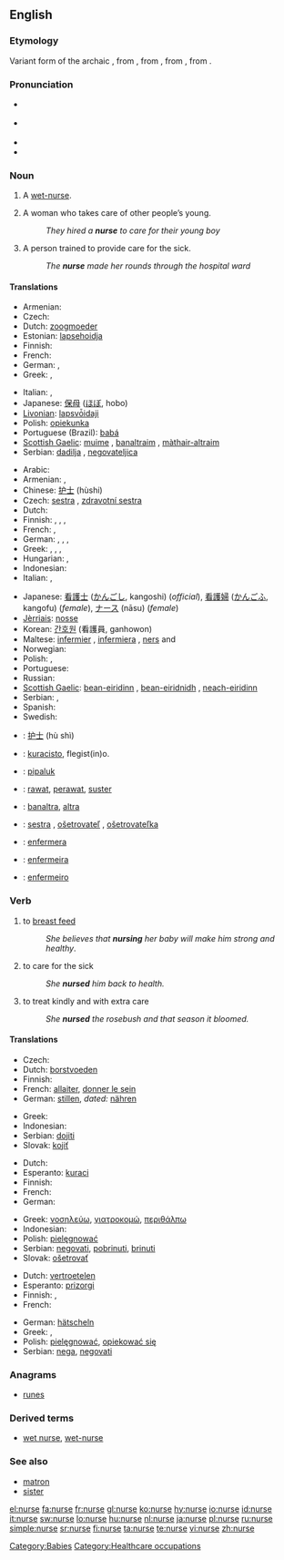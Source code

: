 ==English==
{{wikipedia}}

===Etymology===
Variant form of the archaic {{term|nourice|lang=en}}, from {{etyl|fro}} {{term|norrice|lang=fro}}, from {{etyl|la}} {{term|nutricius||that nourishes|lang=la}}, from {{term|nutrix||wet nurse|lang=la}}, from {{term|nutrire||to suckle|lang=la}}.

===Pronunciation===
* {{a|UK}} {{IPA|/nɜːs/}}
* {{a|US}} {{IPA|/nəɻs/}}
* {{audio|en-us-nurse.ogg|Audio (US)}}
* {{rhymes|ɜː(r)s}}

===Noun===
{{en-noun}}

# {{archaic}} A [[wet-nurse]].
# A woman who takes care of other people’s young.
#: ''They hired a '''nurse''' to care for their young boy''
# A person trained to provide care for the sick.
#: ''The '''nurse''' made her rounds through the hospital ward''

====Translations====
{{trans-top|woman who takes care of other people's young}}
* Armenian: {{t|hy|դայակ|tr=dayak}}
* Czech: {{t-|cs|chůva|f}}
* Dutch: [[zoogmoeder]] {{f}}
* Estonian: [[lapsehoidja]]
* Finnish: {{t-|fi|lastenhoitaja}}
* French: {{t+|fr|nourrice|f}}
* German: {{t|de|Kinderfrau|f}}, {{t|de|Kindermädchen|n}}
* Greek: {{t+|el|τροφός|f|tr=trofos|sc=Grek}}, {{t+|el|παραμάνα|f|tr=paramana|sc=Grek}}
{{trans-mid}}
* Italian: {{t+|it|nutrice|f}}, {{t+|it|balia|f}}
* Japanese: [[保母]] ([[ほぼ]], hobo)
* [[Livonian]]: [[lapsvȱidaji]]
* Polish: [[opiekunka]] {{f}}
* Portuguese (Brazil): [[babá]] {{f}}
* [[Scottish Gaelic]]: [[muime]] {{f}}, [[banaltraim]] {{f}}, [[màthair-altraim]] {{f}}
* Serbian: [[dadilja]] {{f}}, [[negovateljica]] {{f}}
{{trans-bottom}}

{{trans-top|person trained to provide care for the sick}}
* Arabic: {{Arab|[[ممرضة]]}} {{IPAchar|(mumáreɖa)}} {{f}}
* Armenian: {{t|hy|բուժքույր|tr=bužk'uyr}}, {{t|hy|քույր|tr=k'uyr}}
* Chinese: [[护士]] (hùshi)
* Czech: [[sestra]] {{f}}, [[zdravotní sestra]] {{f}}
* Dutch: {{t-|nl|verpleegster|f}}
* Finnish: {{t+|fi|hoitaja}}, {{t-|fi|hoitajatar|f}}, {{t-|fi|sairaanhoitajatar|f}}, {{t-|fi|sairaanhoitaja}}
* French: {{t+|fr|infirmière|f}}, {{t+|fr|infirmier|m}}
* German: {{t+|de|Schwester|f}}, {{t+|de|Krankenschwester|f}}, {{t|de|Pfleger|m}}, {{t|de|Krankenpfleger|m}}
* Greek: {{t+|el|νοσοκόμα|f|tr=nosokoma|sc=Grek}}, {{t+|el|νοσοκόμος|m|tr=nosokomos|sc=Grek}}, {{t+|el|νοσηλεύτρια|f|tr=nosileftria|sc=Grek}}, {{t+|el|νοσηλευτής|m|tr=nosileftis|sc=Grek}}
* Hungarian: {{t+|hu|ápoló|m}}, {{t+|hu|ápolónő|f}}
* Indonesian: {{t-|id|suster|xs=Indonesian}}
* Italian: {{t+|it|infermiere|m}}, {{t+|it|infermiera|f}}
{{trans-mid}}
* Japanese: [[看護士]] ([[かんごし]], kangoshi) (''official''), [[看護婦]] ([[かんごふ]], kangofu) (''female''), [[ナース]] (nāsu) (''female'')
* [[Jèrriais]]: [[nosse]] {{f}}
* Korean: [[간호원]] (看護員, ganhowon)
* Maltese: [[infermier]] {{m}}, [[infermiera]] {{f}}, [[ners]] {{m}} and {{f}}
* Norwegian: {{t-|no|sykesøster|f}}
* Polish: {{t-|pl|pielęgniarka|f}}, {{t+|pl|siostra|f}}
* Portuguese: {{t-|pt|enfermeira|f}}
* Russian: {{t+|ru|медсестра|f|tr=medsestrá|sc=Cyrl}}
* [[Scottish Gaelic]]: [[bean-eiridinn]] {{f}}, [[bean-eiridnidh]] {{f}}, [[neach-eiridinn]] {{m}}
* Serbian: {{t-|sr|bolničar|m}}, {{t-|sr|bolničarka|f}}
* Spanish: {{t+|es|enfermera|f}}
* Swedish: {{t+|sv|sjuksköterska|c}}
{{trans-bottom}}

{{checktrans-top}}
* {{ttbc|Chinese}}: [[护士]] (hù shì)
* {{ttbc|Esperanto}}: [[kuracisto]], flegist(in)o.
* {{ttbc|Greenlandic}}: [[pipaluk]]
* {{ttbc|Indonesian}}: [[rawat]], [[perawat]], [[suster]]
* {{ttbc|Irish}}: [[banaltra]], [[altra]]
{{trans-mid}}
* {{ttbc|Slovak}}: [[sestra]] {{f}}, [[ošetrovateľ]] {{m}}, [[ošetrovateľka]] {{f}}
* {{ttbc|Spanish}}: [[enfermera]] {{f}}
* {{ttbc|Portuguese}}: [[enfermeira]] {{f}}
* {{ttbc|Portuguese}}: [[enfermeiro]] {{m}}
{{trans-bottom}}

===Verb===
{{en-verb|nurs|ing}}

# to [[breast feed]]
#: ''She believes that '''nursing''' her baby will make him strong and healthy''.
# to care for the sick
#: ''She '''nursed''' him back to health.''
# to treat kindly and with extra care
#: ''She '''nursed''' the rosebush and that season it bloomed.''

====Translations====
{{trans-top|to breast feed}}
* Czech: {{t-|cs|kojit}}
* Dutch: [[borstvoeden]]
* Finnish: {{t+|fi|imettää}}
* French: [[allaiter]], [[donner le sein]]
* German: [[stillen]], ''dated:'' [[nähren]]
{{trans-mid}}
* Greek: {{t+|el|θηλάζω|tr=thilazo|sc=Grek}}
* Indonesian: {{t+|id|susu|alt=menyusui|xs=Indonesian}}
* Serbian: [[dojiti]]
* Slovak: [[kojiť]]
{{trans-bottom}}

{{trans-top|to care for the sick}}
* Dutch: {{t+|nl|verplegen}}
* Esperanto: [[kuraci]]
* Finnish: {{t+|fi|hoitaa}}
* French: {{t+|fr|soigner}}
* German: {{t+|de|pflegen}}
{{trans-mid}}
* Greek: [[νοσηλεύω]], [[γιατροκομώ]], [[περιθάλπω]]
* Indonesian: {{t+|id|rawat|alt=merawat|xs=Indonesian}}
* Polish: [[pielęgnować]]
* Serbian: [[negovati]], [[pobrinuti]], [[brinuti]]
* Slovak: [[ošetrovať]]
{{trans-bottom}}

{{trans-top|to treat kindly and with extra care}}
* Dutch: [[vertroetelen]]
* Esperanto: [[prizorgi]]
* Finnish: {{t+|fi|hoitaa}}, {{t-|fi|hoivata}}
* French: {{t+|fr|soigner}}
{{trans-mid}}
* German: [[hätscheln]]
* Greek: {{t+|el|περιποιούμαι|sc=Grek}}, {{t+|el|φροντίζω|sc=Grek}}
* Polish: [[pielęgnować]], [[opiekować się]]
* Serbian: [[nega]], [[negovati]]
{{trans-bottom}}

===Anagrams===
* [[runes]]

===Derived terms===
* [[wet nurse]], [[wet-nurse]]

===See also===
* [[matron]]
* [[sister]]

[[Category:Babies]]
[[Category:Healthcare occupations]]

[[el:nurse]]
[[fa:nurse]]
[[fr:nurse]]
[[gl:nurse]]
[[ko:nurse]]
[[hy:nurse]]
[[io:nurse]]
[[id:nurse]]
[[it:nurse]]
[[sw:nurse]]
[[lo:nurse]]
[[hu:nurse]]
[[nl:nurse]]
[[ja:nurse]]
[[pl:nurse]]
[[ru:nurse]]
[[simple:nurse]]
[[sr:nurse]]
[[fi:nurse]]
[[ta:nurse]]
[[te:nurse]]
[[vi:nurse]]
[[zh:nurse]]